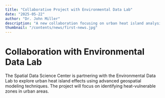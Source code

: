 ```yaml
---
title: "Collaborative Project with Environmental Data Lab"
date: "2025-05-22"
author: "Dr. John Miller"
description: "A new collaboration focusing on urban heat island analysis."
thumbnail: "/contents/news/first-news.jpg"
---
```


# Collaboration with Environmental Data Lab

The Spatial Data Science Center is partnering with the Environmental Data Lab to explore urban heat island effects using advanced geospatial modeling techniques. The project will focus on identifying heat-vulnerable zones in urban areas.

